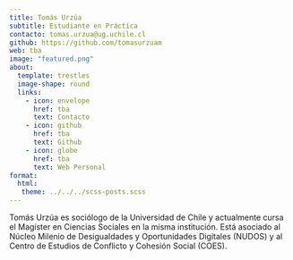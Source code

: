 ```yaml
---
title: Tomás Urzúa
subtitle: Estudiante en Práctica
contacto: tomas.urzua@ug.uchile.cl
github: https://github.com/tomasurzuam
web: tba
image: "featured.png"
about:
  template: trestles
  image-shape: round
  links:
    - icon: envelope
      href: tba
      text: Contacto
    - icon: github
      href: tba
      text: Github
    - icon: globe
      href: tba
      text: Web Personal
format: 
  html: 
   theme: ../../../scss-posts.scss
---
```


Tomás Urzúa es sociólogo de la Universidad de Chile y actualmente cursa el Magíster en Ciencias Sociales en la misma institución. Está asociado al Núcleo Milenio de Desigualdades y Oportunidades Digitales (NUDOS) y al Centro de Estudios de Conflicto y Cohesión Social (COES). 